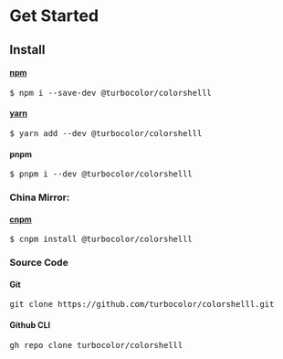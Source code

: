 # Get Started

<h2>Install</h2>

<h4><a href="https://www.npmjs.com/package/@turbocolor/colorshelll">npm</a></h4>
<pre>
$ npm i --save-dev @turbocolor/colorshelll
</pre>
<h4><a href="https://yarn.pm/@turbocolor/colorshelll">yarn</a></h4>
<pre>
$ yarn add --dev @turbocolor/colorshelll
</pre>
<h4>pnpm</h4>
<pre>
$ pnpm i --dev @turbocolor/colorshelll
</pre>
<h3>China Mirror:</h3>
<h4><a href="https://npmmirror.com/package/@turbocolor/colorshelll">cnpm</a></h4>
<pre>
$ cnpm install @turbocolor/colorshelll
</pre>
<h3>Source Code</h3>
<h4>Git</h4>
<pre>
git clone https://github.com/turbocolor/colorshelll.git
</pre>
<h4>Github CLI</h4>
<pre>
gh repo clone turbocolor/colorshelll
</pre>